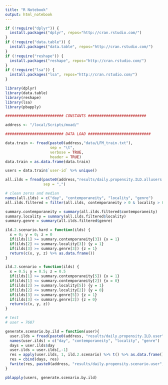 ```yaml
---
title: "R Notebook"
output: html_notebook
---
```




```r

if (!require("dplyr")) {
  install.packages("dplyr", repos="http://cran.rstudio.com/") 
}
if (!require("data.table")) {
  install.packages("data.table", repos="http://cran.rstudio.com/") 
}
if (!require("reshape")) {
  install.packages("reshape", repos="http://cran.rstudio.com/") 
}
if (!require("lsa")) {
  install.packages("lsa", repos="http://cran.rstudio.com/") 
}

library(dplyr)
library(data.table)
library(reshape)
library(lsa)
library(pbapply)

```

```r

########################## CONSTANTS ##########################

address <- "/local/Scripts/moad/"

```

```r

########################## DATA LOAD ############################

data.train <- fread(paste0(address,"data/LFM_train.txt"), 
                    sep = "\t", 
                    verbose = TRUE,
                    header = TRUE)
data.train = as.data.frame(data.train)

users = data.train$`user-id` %>% unique()

all.ilds = fread(paste0(address,"results/daily.propensity.ILD.allusers.txt"), 
                 sep = ",") 

# clean zeros and median
names(all.ilds) = c("day", "contemporaneity", "locality", "genre")
all.ilds.filtered = filter(all.ilds, contemporaneity > 0 & locality > 0 & genre > 0)

summary.contemporaneity = summary(all.ilds.filtered$contemporaneity)
summary.locality = summary(all.ilds.filtered$locality)
summary.genre = summary(all.ilds.filtered$genre)

```

```r

ild.2.scenario.hard = function(ilds) {
  x = 0; y = 0; z = 0
  if(ilds[1] >= summary.contemporaneity[3]) {x = 1}
  if(ilds[2] >= summary.locality[3]) {y = 1}
  if(ilds[3] >= summary.genre[3]) {z = 1}
  return(c(x, y, z) %>% as.data.frame())
}

ild.2.scenario = function(ilds) {
  x = 0.5; y = 0.5; z = 0.5
  if(ilds[1] >= summary.contemporaneity[5]) {x = 1}
  if(ilds[1] <= summary.contemporaneity[2]) {x = 0}
  if(ilds[2] >= summary.locality[5]) {y = 1}
  if(ilds[2] <= summary.locality[2]) {y = 0}
  if(ilds[3] >= summary.genre[5]) {z = 1}
  if(ilds[3] <= summary.genre[2]) {z = 0}
  return(c(x, y, z))
}

# test
# user = 7687

generate.scenario.by.ild = function(user){
  user.ilds = fread(paste0(address, "results/daily.propensity.ILD.user", user, ".txt"))
  names(user.ilds) = c("day", "contemporaneity", "locality", "genre")
  days = user.ilds$day
  user.ilds = user.ilds[,-1]
  res = apply(user.ilds, 1, ild.2.scenario) %>% t() %>% as.data.frame()
  res = cbind(days, res)
  fwrite(res, paste0(address, "results/daily.propensity.scenario.user", user, ".txt"), sep = "\t", row.names = F, col.names = F)
}

pblapply(users, generate.scenario.by.ild)

```
